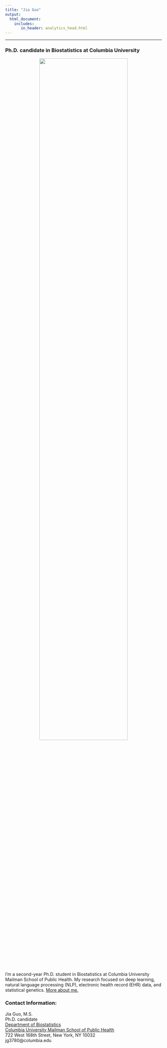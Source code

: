 ```yaml
---
title: "Jia Guo"
output: 
  html_document:
    includes:
       in_header: analytics_head.html
---
```


<link rel="stylesheet" href="academicons.css"/>
<link rel="stylesheet" href="styles.css" type="text/css"/>

***

<h3> Ph.D. candidate in Biostatistics at Columbia University </h3> 

<center>
<img src="images/selfie.jpg" style="width:75%">
</center>

<p align="left"> </p>


<p align="left">I'm a second-year Ph.D. student in Biostatistics at Columbia University Mailman School of Public Health. My research focused on deep learning, natural language processing (NLP), electronic health record (EHR) data, and statistical genetics. [More about me.](about.html)</p>


<!--
<c1> [Research Projects](research.html) </c1> | <c1> [Class Projects](overview.html) </c1> | <c1> [Relevant Coursework](coursework.html) </c1>
:--------------------------: | :------------------------: | :------------------------:
-->


<h3> Contact Information:  </h3>
<p>
Jia Guo, M.S.  
Ph.D. candidate  
[Department of Biostatistics](http://www.mailman.columbia.edu/academics/departments/biostatistics)  
[Columbia University Mailman School of Public Health](http://www.mailman.columbia.edu)  
722 West 168th Street, New York, NY 10032  
jg3780@columbia.edu
</p>




